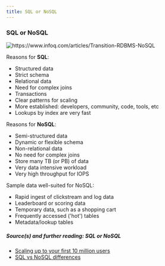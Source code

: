 ```yaml
---
title: SQL or NoSQL
---
```



### SQL or NoSQL

<Image
  src="/images/wXGqG5f.png"
  alt="https://www.infoq.com/articles/Transition-RDBMS-NoSQL"
  width={700}
  height={400}
/>

Reasons for **SQL**:

- Structured data
- Strict schema
- Relational data
- Need for complex joins
- Transactions
- Clear patterns for scaling
- More established: developers, community, code, tools, etc
- Lookups by index are very fast

Reasons for **NoSQL**:

- Semi-structured data
- Dynamic or flexible schema
- Non-relational data
- No need for complex joins
- Store many TB (or PB) of data
- Very data intensive workload
- Very high throughput for IOPS

Sample data well-suited for NoSQL:

- Rapid ingest of clickstream and log data
- Leaderboard or scoring data
- Temporary data, such as a shopping cart
- Frequently accessed ('hot') tables
- Metadata/lookup tables

##### Source(s) and further reading: SQL or NoSQL

- [Scaling up to your first 10 million users](https://www.youtube.com/watch?v=kKjm4ehYiMs)
- [SQL vs NoSQL differences](https://www.sitepoint.com/sql-vs-nosql-differences/)
